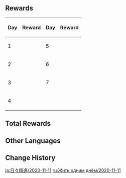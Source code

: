 {{Event
|name              = Seize the Day 2020-11-11
|image             = Seize the Day.jpg
|type              = In-Game
|group             = Login
|time_known        = yes
|time_start        = 2020-11-11 10:00:00
|time_end          = 2020-11-25 03:59:59
|time_start_offset = UTC+8
|link              = https://genshin.hoyoverse.com/en/news/detail/6534
}}

==Rewards==
{| class="wikitable align-center"
!Day!!Reward!!Day!!Reward
|-
|1||{{Card|Hero's Wit|3}}
|5||{{Card|Hero's Wit|5}}
|-
|2||{{Card|Mystic Enhancement Ore|6}}
|6||{{Card|Mystic Enhancement Ore|10}}
|-
|3||{{Card|Primogem|100}}
|7||{{Card|Primogem|200}}
|-
|4||{{Card|Mora|50,000}}
|colspan=2|
|}

==Total Rewards==
{{Event Rewards
|Primogem = 300
|Mora = 50,000
|Hero's Wit = 8
|Mystic Enhancement Ore = 16
|sort = Primogem,Mora,Hero's Wit,Mystic Enhancement Ore
}}

==Other Languages==
{{Other Languages|Transclude=Seize the Day}}

==Change History==
{{Change History|1.1}}

[[ja:日々精進/2020-11-11]]
[[ru:Жить одним днём/2020-11-11]]